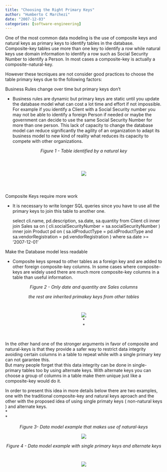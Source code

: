 ```yaml
---
title: "Choosing the Right Primary Keys"
author: "Humberto C Marchezi"
date: "2007-12-03"
categories: [software-engineering]
---
```


One of the most common data modeling is the use of composite keys and
natural keys as primary keys to identify tables in the database.  
Composite-key tables use more than one key to identify a row while
natural keys use domain information to identify a row such as Social
Security Number to identify a Person. In most cases a composite-key is
actually a composite-natural-key.  
  
However these tecniques are not consider good practices to choose the
table primary keys due to the following factors:  

Business Rules change over time but primary keys don't  

-   Business rules are dynamic but primary keys are static until you
    update the database model what can cost a lot time and effort if not
    impossible. For example if you identify a Client with a Social
    Security number you may not be able to identify a foreign Person if
    needed or maybe the government can decide to use the same Social
    Security Number for more than one person. This lack of capacity to
    change the database model can reduce significantly the agility of an
    organization to adapt its business model to new kind of reality what
    reduces its capacity to compete with other organizations.

  

<div style="text-align: center;">

*Figure 1 - Table identified by a natural key*  

</div>

<div id="y4sa" style="padding: 1em 0pt; text-align: center;">

<div id="hb0m" style="padding: 1em 0pt; text-align: center;">

![](http://docs.google.com/File?id=dd9jw5vs_97pv77k6g7)  

</div>

</div>

Composite Keys require more work

-   It is necessary to write longer SQL queries since you have to use
    all the primary keys to join this table to another one.

  

    select cli.name, pd.description, sa.date, sa.quantity
    from Client cli
    inner join Sales sa on
    ( cli.socialSecurityNumber = sa.socialSecurityNumber )
    inner join Product pd on
    ( sa.idProductType = pd.idProductType and
    sa.vendorRegistration = pd.vendorRegistration )
    where sa.date >= '2007-12-01'

  

Make the Database model less readable

-   Composite keys spread to other tables as a foreign key and are added
    to other foreign composite-key columns. In some cases where
    composite-keys are widely used there are much more composite-key
    columns in a table than useful information.

  

<div style="text-align: center;">

*Figure 2 - Only date and quantity are Sales columns*  

</div>

<div style="text-align: center;">

*the rest are inherited primakey keys from other tables*

</div>

<div id="j-f6" style="padding: 1em 0pt; text-align: center;">

![](http://docs.google.com/File?id=dd9jw5vs_96dsqwdwgk)  
*  
*

</div>

In the other hand one of the stronger arguments in favor of composite
and natural-keys is that they provide a safer way to restrict data
integrity avoiding certain columns in a table to repeat while with a
single primary key can not garantee this.  
But many people forget that this data integrity can be done in
single-primary tables too by using alternate keys. With alternate keys
you can choose a group of columns in a table make them unique just like
a composite-key would do it.  
  
In order to present this idea in more details below there are two
examples, one with the traditional composite-key and natural keys
aproach and the other with the proposed idea of using single primaty
keys ( non-natural keys ) and alternate keys.  
*  
*

<div style="text-align: center;">

*Figure 3- Data model example that makes use of natural-keys*  

</div>

<div style="text-align: center;">

![](http://docs.google.com/File?id=dd9jw5vs_98cnzjw7hp)  
  
<span style="font-style: italic;">Figure 4 - Data model example with
single primary keys and alternate keys</span>  

<div id="h0gu" style="padding: 1em 0pt; text-align: center;">

![](http://docs.google.com/File?id=dd9jw5vs_99c49jxdgw)

</div>

  

</div>

